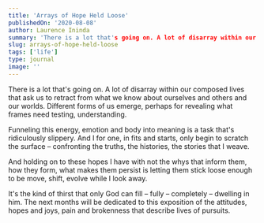 ```yaml
---
title: 'Arrays of Hope Held Loose'
publishedOn: '2020-08-08'
author: Laurence Ininda
summary: 'There is a lot that's going on. A lot of disarray within our composed lives that ask us to retract from what we know about ourselves and others and our worlds. Different forms of us emerge, perhaps for revealing what frames need testing, understanding.'
slug: arrays-of-hope-held-loose
tags: ['life']
type: journal
image: ''
---
```


There is a lot that's going on. A lot of disarray within our composed lives that ask us to retract from what we know about ourselves and others and our worlds. Different forms of us emerge, perhaps for revealing what frames need testing, understanding.

Funneling this energy, emotion and body into meaning is a task that's ridiculously slippery. And I for one, in fits and starts, only begin to scratch the surface – confronting the truths, the histories, the stories that I weave.

And holding on to these hopes I have with not the whys that inform them, how they form, what makes them persist is letting them stick loose enough to be move, shift, evolve while I look away.

It's the kind of thirst that only God can fill – fully – completely – dwelling in him. The next months will be dedicated to this exposition of the attitudes, hopes and joys, pain and brokenness that describe lives of pursuits.
